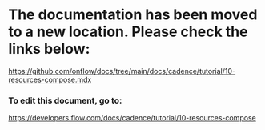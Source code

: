 # The documentation has been moved to a new location. Please check the links below:

https://github.com/onflow/docs/tree/main/docs/cadence/tutorial/10-resources-compose.mdx

### To edit this document, go to:

https://developers.flow.com/docs/cadence/tutorial/10-resources-compose

